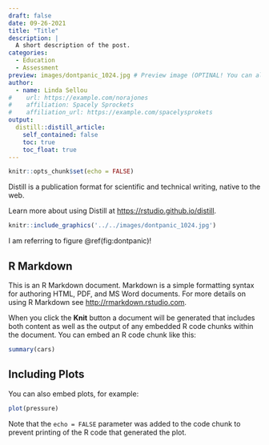 ```yaml
---
draft: false
date: 09-26-2021
title: "Title"
description: |
  A short description of the post.
categories:
  - Education
  - Assessment
preview: images/dontpanic_1024.jpg # Preview image (OPTINAL! You can also use a web image)
author:
  - name: Linda Sellou
#    url: https://example.com/norajones
#    affiliation: Spacely Sprockets
#    affiliation_url: https://example.com/spacelysprokets
output:
  distill::distill_article:
    self_contained: false
    toc: true
    toc_float: true
---
```



```r
knitr::opts_chunk$set(echo = FALSE)
```


Distill is a publication format for scientific and technical writing, native to the web.

Learn more about using Distill at <https://rstudio.github.io/distill>.

```r
knitr::include_graphics('../../images/dontpanic_1024.jpg')
```
I am referring to figure \@ref(fig:dontpanic)!

## R Markdown

This is an R Markdown document. Markdown is a simple formatting syntax for authoring HTML, PDF, and MS Word documents. For more details on using R Markdown see <http://rmarkdown.rstudio.com>.

When you click the **Knit** button a document will be generated that includes both content as well as the output of any embedded R code chunks within the document. You can embed an R code chunk like this:

```r
summary(cars)
```

## Including Plots

You can also embed plots, for example:

```r
plot(pressure)
```

Note that the `echo = FALSE` parameter was added to the code chunk to prevent printing of the R code that generated the plot.
